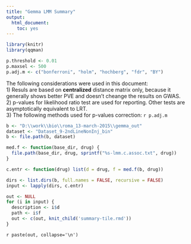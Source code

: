 ```yaml
---
title: "Gemma LMM Summary"
output:
  html_document:
    toc: yes
---
```


```r
library(knitr)
library(qqman)

p.threshold <- 0.01
p.maxsel <- 500
p.adj.m <- c("bonferroni", "holm", "hochberg", "fdr", "BY")
```

The following considerations were used in this document:  
1) Resuls are based on __centralized__ distance matrix only, because it generally shows better PVE and doesn't cheange the results on GWAS.  
2) p-values for likelihood ratio test are used for reporting. Other tests are asymptotically equivalent to LRT.  
3) The following methods used for p-values correction: `r p.adj.m`  

```r

b <- "D:\\work\\bio\\roma_13-march-2015\\gemma_out"
dataset <- "Dataset_9-2ndLineNonInj_bin"
b <- file.path(b, dataset)

med.f <- function(base_dir, drug) {
  file.path(base_dir, drug, sprintf("%s-lmm.c.assoc.txt", drug))
}

c.entr <- function(drug) list(d = drug, f = med.f(b, drug))

dirs <- list.dirs(b, full.names = FALSE, recursive = FALSE)
input <- lapply(dirs, c.entr)

out <- NULL
for (i in input) {
  description <- i$d
  path <- i$f
  out <- c(out, knit_child('summary-tile.rmd'))
}
```

`r paste(out, collapse='\n')`